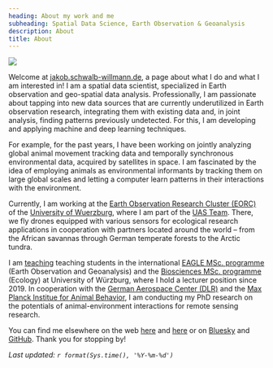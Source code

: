 ```yaml
---
heading: About my work and me
subheading: Spatial Data Science, Earth Observation & Geoanalysis
description: About
title: About
---
```

<img class="profile" src="/img/avatar.jpg"> 

Welcome at [jakob.schwalb-willmann.de](https://jakob.schwalb-willmann.de), a page about what I do and what I am interested in! I am a spatial data scientist, specialized in Earth observation and geo-spatial data analysis. Professionally, I am passionate about tapping into new data sources that are currently underutilized in Earth observation research, integrating them with existing data and, in joint analysis, finding patterns previously undetected. For this, I am developing and applying machine and deep learning techniques.

For example, for the past years, I have been working on jointly analyzing global animal movement tracking data and temporally synchronous environmental data, acquired by satellites in space. I am fascinated by the idea of employing animals as environmental informants by tracking them on large global scales and letting a computer learn patterns in their interactions with the environment.

Currently, I am working at the [Earth Observation Research Cluster (EORC)](https://www.geographie.uni-wuerzburg.de/erdbeobachtung/) of the [University of Wuerzburg](https://www.uni-wuerzburg.de/en/home/), where I am part of the [UAS Team](http://uas.remote-sensing.org/). There, we fly drones equipped with various sensors for ecological research applications in cooperation with partners located around the world – from the African savannas through German temperate forests to the Arctic tundra.

I am [teaching](/talks) teaching students in the international [EAGLE MSc. programme](http://eagle-science.org/) (Earth Observation and Geoanalysis) and the [Biosciences MSc. programme](https://www.biologie.uni-wuerzburg.de/masterbiosciences/) (Ecology) at University of Würzburg, where I hold a lecturer position since 2019. In cooperation with the [German Aerospace Center (DLR)](https://www.dlr.de/eoc/en/desktopdefault.aspx/tabid-5227/) and the [Max Planck Institue for Animal Behavior](https://www.ab.mpg.de/), I am conducting my PhD research on the potentials of animal-environment interactions for remote sensing research.

You can find me elsewhere on the web [here](https://www.geographie.uni-wuerzburg.de/en/earthobservation/staff/schwalb-willmann-jakob-msc/) and [here](http://eagle-science.org/schwalb-willmann/) or on [Bluesky](https://bsky.app/profile/schwalb-willmann.de) and [GitHub](https://github.com/16eagle). Thank you for stopping by!

*Last updated: `r format(Sys.time(), '%Y-%m-%d')`*